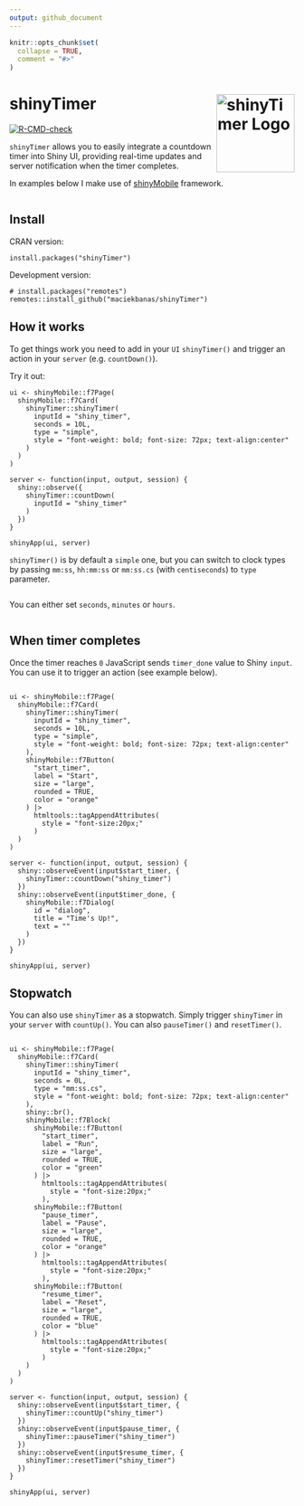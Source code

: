 ```yaml
---
output: github_document
---
```


<!-- README.md is generated from README.Rmd. Please edit that file -->

```r
knitr::opts_chunk$set(
  collapse = TRUE,
  comment = "#>"
)
```

# shinyTimer <img src="man/figures/shinyTimer.png" align="right" height="138" style="float:right; height:138px;" alt = "shinyTimer Logo"/>

<!-- badges: start -->
[![R-CMD-check](https://github.com/maciekbanas/shinyTimer/actions/workflows/R-CMD-check.yaml/badge.svg)](https://github.com/maciekbanas/shinyTimer/actions/workflows/R-CMD-check.yaml)
<!-- badges: end -->

 `shinyTimer` allows you to easily integrate a countdown timer into Shiny UI, providing real-time updates and server notification when the timer completes.
 
 In examples below I make use of [shinyMobile](https://github.com/RinteRface/shinyMobile/) framework.

<div style="text-align: center;">
  <img src="man/figures/shiny_timer_simple.gif" alt=""/>
</div>

## Install

CRAN version:

```
install.packages("shinyTimer")
```

Development version:

```
# install.packages("remotes")
remotes::install_github("maciekbanas/shinyTimer")
```

## How it works

To get things work you need to add in your `UI` `shinyTimer()` and trigger an action in your `server` (e.g. `countDown()`).

Try it out:

```
ui <- shinyMobile::f7Page(
  shinyMobile::f7Card(
    shinyTimer::shinyTimer(
      inputId = "shiny_timer",
      seconds = 10L, 
      type = "simple", 
      style = "font-weight: bold; font-size: 72px; text-align:center"
    )
  )
)

server <- function(input, output, session) {
  shiny::observe({
    shinyTimer::countDown(
      inputId = "shiny_timer"
    )
  })
}

shinyApp(ui, server)
```

`shinyTimer()` is by default a `simple` one, but you can switch to clock types by passing `mm:ss`, `hh:mm:ss` or `mm:ss.cs` (with `centiseconds`) to `type` parameter.

<div style="text-align: center;">
  <img src="man/figures/shiny_timer_type.gif" alt=""/>
</div>

You can either set `seconds`, `minutes` or `hours`.

<div style="text-align: center;">
  <img src="man/figures/shiny_timer_set.gif" alt=""/>
</div>

## When timer completes

Once the timer reaches `0` JavaScript sends `timer_done` value to Shiny `input`.
You can use it to trigger an action (see example below).

<div style="text-align: center;">
  <img src="man/figures/shiny_timer_done.gif" alt=""/>
</div>

```
ui <- shinyMobile::f7Page(
  shinyMobile::f7Card(
    shinyTimer::shinyTimer(
      inputId = "shiny_timer",
      seconds = 10L, 
      type = "simple", 
      style = "font-weight: bold; font-size: 72px; text-align:center"
    ),
    shinyMobile::f7Button(
      "start_timer",
      label = "Start", 
      size = "large",
      rounded = TRUE,
      color = "orange"
    ) |>
      htmltools::tagAppendAttributes(
        style = "font-size:20px;"
      )
  )
)

server <- function(input, output, session) {
  shiny::observeEvent(input$start_timer, {
    shinyTimer::countDown("shiny_timer")
  })
  shiny::observeEvent(input$timer_done, {
    shinyMobile::f7Dialog(
      id = "dialog",
      title = "Time's Up!",
      text = ""
    )
  })
}

shinyApp(ui, server)
```

## Stopwatch

You can also use `shinyTimer` as a stopwatch. Simply trigger `shinyTimer` in your `server` with `countUp()`. You can also `pauseTimer()` and `resetTimer()`.

<div style="text-align: center;">
  <img src="man/figures/shiny_timer_stopwatch.gif" alt=""/>
</div>

```
ui <- shinyMobile::f7Page(
  shinyMobile::f7Card(
    shinyTimer::shinyTimer(
      inputId = "shiny_timer",
      seconds = 0L, 
      type = "mm:ss.cs", 
      style = "font-weight: bold; font-size: 72px; text-align:center"
    ),
    shiny::br(),
    shinyMobile::f7Block(
      shinyMobile::f7Button(
        "start_timer",
        label = "Run", 
        size = "large",
        rounded = TRUE,
        color = "green"
      ) |>
        htmltools::tagAppendAttributes(
          style = "font-size:20px;"
        ),
      shinyMobile::f7Button(
        "pause_timer",
        label = "Pause", 
        size = "large",
        rounded = TRUE,
        color = "orange"
      ) |>
        htmltools::tagAppendAttributes(
          style = "font-size:20px;"
        ),
      shinyMobile::f7Button(
        "resume_timer",
        label = "Reset", 
        size = "large",
        rounded = TRUE,
        color = "blue"
      ) |>
        htmltools::tagAppendAttributes(
          style = "font-size:20px;"
        )
    )
  )
)

server <- function(input, output, session) {
  shiny::observeEvent(input$start_timer, {
    shinyTimer::countUp("shiny_timer")
  })
  shiny::observeEvent(input$pause_timer, {
    shinyTimer::pauseTimer("shiny_timer")
  })
  shiny::observeEvent(input$resume_timer, {
    shinyTimer::resetTimer("shiny_timer")
  })
}

shinyApp(ui, server)

```